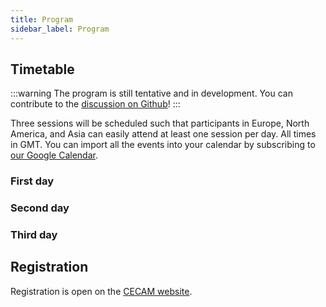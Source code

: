 ```yaml
---
title: Program
sidebar_label: Program
---
```



## Timetable

:::warning
The program is still tentative and in development. You can contribute to the [discussion on Github](https://github.com/MADICES/MADICES-2022)!
:::

Three sessions will be scheduled such that participants in Europe, North America, and Asia can easily attend at least one session per day. All times in GMT. You can import all the events into your calendar by subscribing to [our Google Calendar](https://calendar.google.com/calendar/ical/7i8i4lb012dsglucaclv8avfo8%40group.calendar.google.com/public/basic.ics).

### First day

<div>
  <Calendar currentDate="2022-2-7" startHour="14" endHour="23" />
</div>

### Second day

<div>
  <Calendar currentDate="2022-2-8" startHour="9" endHour="23" />
</div>

### Third day

<div>
  <Calendar currentDate="2022-2-9" startHour="9" endHour="17" />
</div>

## Registration

Registration is open on the [CECAM website](https://www.cecam.org/workshop-details/1165).
